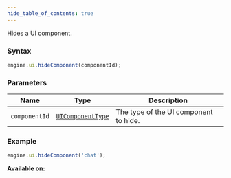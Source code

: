 ```yaml
---
hide_table_of_contents: true
---
```



Hides a UI component.

### Syntax

```js
engine.ui.hideComponent(componentId);
```

### Parameters

| Name          | Type                                            | Description                           |
| ------------- | ----------------------------------------------- | ------------------------------------- |
| `componentId` | [`UIComponentType`](/sdk/types/UIComponentType) | The type of the UI component to hide. |

### Example

```js
engine.ui.hideComponent('chat');
```

**Available on:** <ClientTag />
